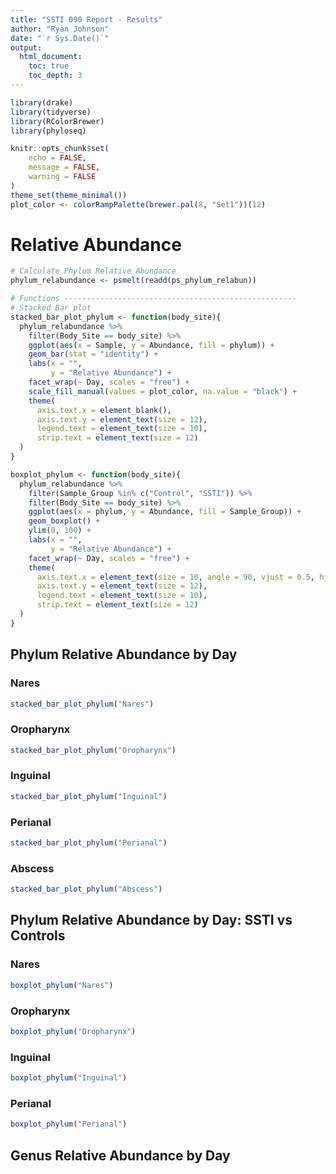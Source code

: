```yaml
---
title: "SSTI 090 Report - Results"
author: "Ryan Johnson"
date: "`r Sys.Date()`"
output: 
  html_document:
    toc: true
    toc_depth: 3
---
```


```r
library(drake)
library(tidyverse)
library(RColorBrewer)
library(phyloseq)

knitr::opts_chunk$set(
	echo = FALSE,
	message = FALSE,
	warning = FALSE
)
theme_set(theme_minimal())
plot_color <- colorRampPalette(brewer.pal(8, "Set1"))(12)
```

# Relative Abundance

```r
# Calculate Phylum Relative Abundance
phylum_relabundance <- psmelt(readd(ps_phylum_relabun))

# Functions ----------------------------------------------------
# Stacked Bar plot
stacked_bar_plot_phylum <- function(body_site){
  phylum_relabundance %>% 
    filter(Body_Site == body_site) %>% 
    ggplot(aes(x = Sample, y = Abundance, fill = phylum)) +
    geom_bar(stat = "identity") +
    labs(x = "",
         y = "Relative Abundance") +
    facet_wrap(~ Day, scales = "free") +
    scale_fill_manual(values = plot_color, na.value = "black") +
    theme(
      axis.text.x = element_blank(),
      axis.text.y = element_text(size = 12),
      legend.text = element_text(size = 10),
      strip.text = element_text(size = 12)
  )
}

boxplot_phylum <- function(body_site){
  phylum_relabundance %>% 
    filter(Sample_Group %in% c("Control", "SSTI")) %>% 
    filter(Body_Site == body_site) %>% 
    ggplot(aes(x = phylum, y = Abundance, fill = Sample_Group)) +
    geom_boxplot() +
    ylim(0, 100) +
    labs(x = "",
         y = "Relative Abundance") +
    facet_wrap(~ Day, scales = "free") +
    theme(
      axis.text.x = element_text(size = 10, angle = 90, vjust = 0.5, hjust = 1),
      axis.text.y = element_text(size = 12),
      legend.text = element_text(size = 10),
      strip.text = element_text(size = 12)
  )
}
```


## Phylum Relative Abundance by Day {.tabset}

### Nares

```r
stacked_bar_plot_phylum("Nares")
```

### Oropharynx

```r
stacked_bar_plot_phylum("Oropharynx")
```

### Inguinal

```r
stacked_bar_plot_phylum("Inguinal")
```

### Perianal

```r
stacked_bar_plot_phylum("Perianal")
```

### Abscess

```r
stacked_bar_plot_phylum("Abscess")
```


## Phylum Relative Abundance by Day: SSTI vs Controls {.tabset}

### Nares

```r
boxplot_phylum("Nares")
```

### Oropharynx

```r
boxplot_phylum("Oropharynx")
```

### Inguinal

```r
boxplot_phylum("Inguinal")
```

### Perianal

```r
boxplot_phylum("Perianal")
```




## Genus Relative Abundance by Day

```r

```

